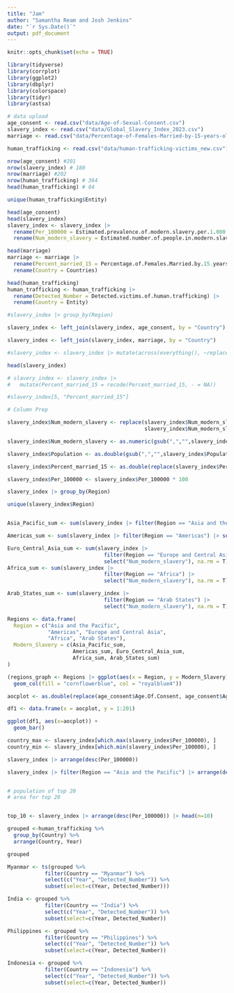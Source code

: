 ---
title: "Jam"
author: "Samantha Ream and Josh Jenkins"
date: "`r Sys.Date()`"
output: pdf_document
---

```{r setup, include=FALSE}
knitr::opts_chunk$set(echo = TRUE)
```

```{r}
library(tidyverse)
library(corrplot)
library(ggplot2)
library(dbplyr)
library(colorspace)
library(tidyr)
library(astsa)
```


```{r}
# data upload
age_consent <- read.csv("data/Age-of-Sexual-Consent.csv")
slavery_index <- read.csv("data/Global_Slavery_Index_2023.csv")
marriage <- read.csv("data/Percentage-of-Females-Married-by-15-years-old.csv")

human_trafficking <- read.csv("data/human-trafficking-victims_new.csv")

nrow(age_consent) #201
nrow(slavery_index) # 180 
nrow(marriage) #202
nrow(human_trafficking) # 364
head(human_trafficking) # 84

unique(human_trafficking$Entity)
```


```{r}
head(age_consent)
head(slavery_index)
slavery_index <- slavery_index |>
  rename(Per_100000 = Estimated.prevalence.of.modern.slavery.per.1.000.population) |>
  rename(Num_modern_slavery = Estimated.number.of.people.in.modern.slavery)

head(marriage)
marriage <- marriage |>
  rename(Percent_married_15 = Percentage.of.Females.Married.by.15.years.old) |>
  rename(Country = Countries)

head(human_trafficking)
human_trafficking <- human_trafficking |>
  rename(Detected_Number = Detected.victims.of.human.trafficking) |>
  rename(Country = Entity)

#slavery_index |> group_by(Region)
```

```{r}
slavery_index <- left_join(slavery_index, age_consent, by = "Country")

slavery_index <- left_join(slavery_index, marriage, by = "Country")

#slavery_index <- slavery_index |> mutate(across(everything(), ~replace_na(.x, NA)))

head(slavery_index)

# slavery_index <- slavery_index |>
#   mutate(Percent_married_15 = recode(Percent_married_15, - = NA))

#slavery_index[5, "Percent_married_15"]

```

```{r}
# Column Prep

slavery_index$Num_modern_slavery <- replace(slavery_index$Num_modern_slavery,
                                            slavery_index$Num_modern_slavery=="", NA)

slavery_index$Num_modern_slavery <- as.numeric(gsub(",","",slavery_index$Num_modern_slavery))

slavery_index$Population <- as.double(gsub(",","",slavery_index$Population))

slavery_index$Percent_married_15 <- as.double(replace(slavery_index$Percent_married_15, slavery_index$Percent_married_15=="-", NA))

slavery_index$Per_100000 <- slavery_index$Per_100000 * 100
```

```{r}
slavery_index |> group_by(Region)

unique(slavery_index$Region)


Asia_Pacific_sum <- sum(slavery_index |> filter(Region == "Asia and the Pacific") |> select("Num_modern_slavery"), na.rm = T)

Americas_sum <- sum(slavery_index |> filter(Region == "Americas") |> select("Num_modern_slavery"), na.rm = T)

Euro_Central_Asia_sum <- sum(slavery_index |> 
                               filter(Region == "Europe and Central Asia") |>
                               select("Num_modern_slavery"), na.rm = T)
Africa_sum <- sum(slavery_index |> 
                               filter(Region == "Africa") |>
                               select("Num_modern_slavery"), na.rm = T)

Arab_States_sum <- sum(slavery_index |> 
                               filter(Region == "Arab States") |>
                               select("Num_modern_slavery"), na.rm = T)

Regions <- data.frame(
  Region = c("Asia and the Pacific", 
             "Americas", "Europe and Central Asia", 
             "Africa", "Arab States"), 
  Modern_Slavery = c(Asia_Pacific_sum, 
                     Americas_sum, Euro_Central_Asia_sum, 
                     Africa_sum, Arab_States_sum)
)

(regions_graph <- Regions |> ggplot(aes(x = Region, y = Modern_Slavery)) +
  geom_col(fill = "cornflowerblue", col = "royalblue4"))
```

```{r}
aocplot <- as.double(replace(age_consent$Age.Of.Consent, age_consent$Age.Of.Consent=="Must be married", 0))

df1 <- data.frame(x = aocplot, y = 1:201)

ggplot(df1, aes(x=aocplot)) +
  geom_bar()
```

```{r}
country_max <- slavery_index[which.max(slavery_index$Per_100000), ]
country_min <- slavery_index[which.min(slavery_index$Per_100000), ]

slavery_index |> arrange(desc(Per_100000))

slavery_index |> filter(Region == "Asia and the Pacific") |> arrange(desc(Per_100000))


# population of top 20
# area for top 20


top_10 <- slavery_index |> arrange(desc(Per_100000)) |> head(n=10)
```


```{r}
grouped <-human_trafficking %>%
  group_by(Country) %>%
  arrange(Country, Year)

grouped
```

```{r}
Myanmar <- ts(grouped %>%
            filter(Country == "Myanmar") %>%
            select(c("Year", "Detected_Number")) %>%
            subset(select=c(Year, Detected_Number)))

India <- grouped %>%
            filter(Country == "India") %>%
            select(c("Year", "Detected_Number")) %>%
            subset(select=c(Year, Detected_Number))

Philippines <- grouped %>%
            filter(Country == "Philippines") %>%
            select(c("Year", "Detected_Number")) %>%
            subset(select=c(Year, Detected_Number))

Indonesia <- grouped %>%
            filter(Country == "Indonesia") %>%
            select(c("Year", "Detected_Number")) %>%
            subset(select=c(Year, Detected_Number))

```


